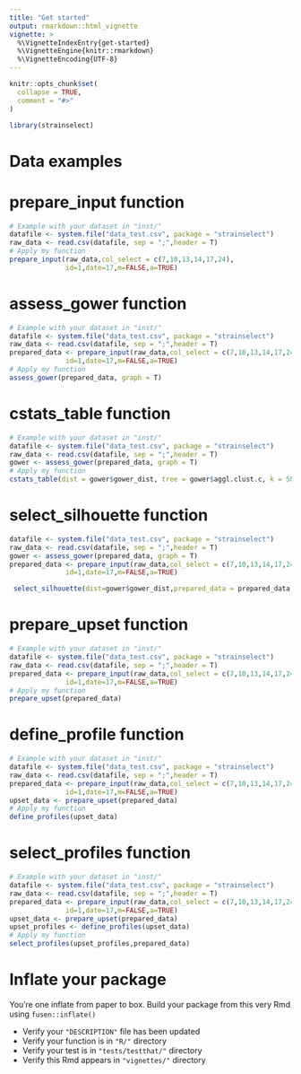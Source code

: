 ```yaml
---
title: "Get started"
output: rmarkdown::html_vignette
vignette: >
  %\VignetteIndexEntry{get-started}
  %\VignetteEngine{knitr::rmarkdown}
  %\VignetteEncoding{UTF-8}
---
```


```r
knitr::opts_chunk$set(
  collapse = TRUE,
  comment = "#>"
)
```

```r
library(strainselect)
```

<!-- WARNING - This vignette is generated by {fusen} from /dev/flat_full.Rmd: do not edit by hand -->

<!-- Run this 'development' chunk -->

<!-- Store every call to library() that you need to explore your functions -->

# Data examples

```{=html}
```
# prepare_input function

```{=html}
<!--
Include a data table describing bacterial strains according to a number of metadata.
The prepare_input function tests if the strain ID are all different and extracts the metadata selected by the user.
The user can choose to extract the month or the year or both data from the date entered in the initial table.
-->
```
```r

# Example with your dataset in "inst/"
datafile <- system.file("data_test.csv", package = "strainselect")
raw_data <- read.csv(datafile, sep = ";",header = T)
# Apply my function
prepare_input(raw_data,col_select = c(7,10,13,14,17,24),
              id=1,date=17,m=FALSE,a=TRUE)
```

# assess_gower function

```{=html}
<!--
Include a data table describing bacterial strains according to a number of metadata.
The assess_gower function runs the prepare_input function on the raw data table.
Gower distances are calculated from the dataframe returned by the prepare_input function. The user can choose to apply weights on the metadata he wants to weight. 
A hierarchical cluster analysis is performed using the gower distances and the "complete" method. 
The dendrogram resulting from the hierarchical cluster analysis is plotted if graph=True.
-->
```
```r
# Example with your dataset in "inst/"
datafile <- system.file("data_test.csv", package = "strainselect")
raw_data <- read.csv(datafile, sep = ";",header = T)
prepared_data <- prepare_input(raw_data,col_select = c(7,10,13,14,17,24),
              id=1,date=17,m=FALSE,a=TRUE)
# Apply my function
assess_gower(prepared_data, graph = T)
```

# cstats_table function

```{=html}
<!--
cstat_table create a dataframe including Cluster stats. The avg.silwidth is the data we are most interest in because it will be used to determine the optimal number of cluster to choose if necessary.
The user enters a distance object and a dendogram object resulting from the function assess_gower. He can choose the number of cluster to test and a step to improve the execution time of the function.
-->
```
```r
# Example with your dataset in "inst/"
datafile <- system.file("data_test.csv", package = "strainselect")
raw_data <- read.csv(datafile, sep = ";",header = T)
gower <- assess_gower(prepared_data, graph = T)
# Apply my function
cstats_table(dist = gower$gower_dist, tree = gower$aggl.clust.c, k = 50,l = 10)
```

# select_silhouette function

```{=html}
<!--
After setting the number of cluster chosen, the select_silhouette function selects the strain for each cluster that has the maximum silhouette, i.e. the one that is the best clustered.
If there are multiple strains with a maximum silhouette for the same cluster a random selection is made between the strains concerned.

This function return a data frame with for each strain, its characteristics, its cluster, the corresponding cluster size and the strain selected for its cluster.
-->
```
```r
datafile <- system.file("data_test.csv", package = "strainselect")
raw_data <- read.csv(datafile, sep = ";",header = T)
gower <- assess_gower(prepared_data, graph = T)
prepared_data <- prepare_input(raw_data,col_select = c(7,10,13,14,17,24),
              id=1,date=17,m=FALSE,a=TRUE)

 select_silhouette(dist=gower$gower_dist,prepared_data = prepared_data, k=50, isdiss = inherits(gower$gower_dist, "dist"),hc_func = "hclust", hc_method = "complete")
```

# prepare_upset function

```{=html}
<!--
The prepare_upset allows to prepare the dataframe used to visualize the interactions. it uses the modalities of the different variables of prepared_data dataframe as columns and fills the rows with 1 if the strain is concerned by the modality and 0 otherwise.
-->
```
```r
# Example with your dataset in "inst/"
datafile <- system.file("data_test.csv", package = "strainselect")
raw_data <- read.csv(datafile, sep = ";",header = T)
prepared_data <- prepare_input(raw_data,col_select = c(7,10,13,14,17,24),
              id=1,date=17,m=FALSE,a=TRUE)
# Apply my function
prepare_upset(prepared_data)
```

# define_profile function

```{=html}
<!--
This function uses the output of pepare_upset function to create a new data frame with a column "profiles" resulting  from the concatenation of the columns of the input data frame and a colonne that identify the group of the strain. 
Strain are grouped by identical profiles which allows to consider also the strains with a unique profile.
-->
```
```r
# Example with your dataset in "inst/"
datafile <- system.file("data_test.csv", package = "strainselect")
raw_data <- read.csv(datafile, sep = ";",header = T)
prepared_data <- prepare_input(raw_data,col_select = c(7,10,13,14,17,24),
              id=1,date=17,m=FALSE,a=TRUE)
upset_data <- prepare_upset(prepared_data)
# Apply my function
define_profiles(upset_data)
```

# select_profiles function

```{=html}
<!--
Because the define_profiles function groups strains by identical profile, select_profiles function randomly choose one strain of each group. 
-->
```
```r
# Example with your dataset in "inst/"
datafile <- system.file("data_test.csv", package = "strainselect")
raw_data <- read.csv(datafile, sep = ";",header = T)
prepared_data <- prepare_input(raw_data,col_select = c(7,10,13,14,17,24),
              id=1,date=17,m=FALSE,a=TRUE)
upset_data <- prepare_upset(prepared_data)
upset_profiles <- define_profiles(upset_data)
# Apply my function
select_profiles(upset_profiles,prepared_data)
```

# Inflate your package

You're one inflate from paper to box. Build your package from this very Rmd using `fusen::inflate()`

-   Verify your `"DESCRIPTION"` file has been updated
-   Verify your function is in `"R/"` directory
-   Verify your test is in `"tests/testthat/"` directory
-   Verify this Rmd appears in `"vignettes/"` directory
